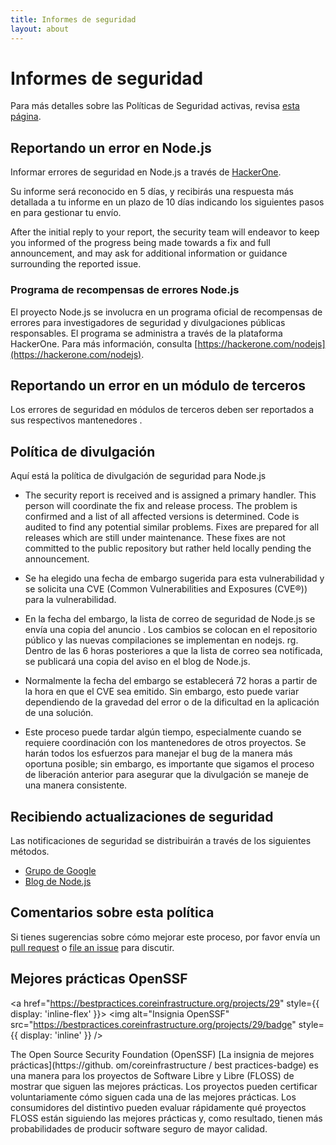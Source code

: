 ```yaml
---
title: Informes de seguridad
layout: about
---
```


# Informes de seguridad

Para más detalles sobre las Políticas de Seguridad activas, revisa [esta página](https://github.com/nodejs/node/security/policy).

## Reportando un error en Node.js

Informar errores de seguridad en Node.js a través de [HackerOne](https://hackerone.com/nodejs).

Su informe será reconocido en 5 días, y recibirás una respuesta más
detallada a tu informe en un plazo de 10 días indicando los siguientes pasos en
para gestionar tu envío.

After the initial reply to your report, the security team will endeavor to keep
you informed of the progress being made towards a fix and full announcement,
and may ask for additional information or guidance surrounding the reported
issue.

### Programa de recompensas de errores Node.js

El proyecto Node.js se involucra en un programa oficial de recompensas de errores para investigadores
de seguridad y divulgaciones públicas responsables. El programa se administra a través de
la plataforma HackerOne. Para más información, consulta [https://hackerone.com/nodejs](https://hackerone.com/nodejs).

## Reportando un error en un módulo de terceros

Los errores de seguridad en módulos de terceros deben ser reportados a sus respectivos mantenedores
.

## Política de divulgación

Aquí está la política de divulgación de seguridad para Node.js

* The security report is received and is assigned a primary handler. This
  person will coordinate the fix and release process. The problem is confirmed
  and a list of all affected versions is determined. Code is audited to find
  any potential similar problems. Fixes are prepared for all releases which are
  still under maintenance. These fixes are not committed to the public
  repository but rather held locally pending the announcement.

* Se ha elegido una fecha de embargo sugerida para esta vulnerabilidad y se solicita una CVE (Common
  Vulnerabilities and Exposures (CVE®️)) para la vulnerabilidad.

* En la fecha del embargo, la lista de correo de seguridad de Node.js se envía una copia del anuncio
  . Los cambios se colocan en el repositorio público y las nuevas compilaciones
  se implementan en nodejs. rg. Dentro de las 6 horas posteriores a que la lista de correo sea
  notificada, se publicará una copia del aviso en el blog de Node.js.

* Normalmente la fecha del embargo se establecerá 72 horas a partir de la hora en que el CVE sea
  emitido. Sin embargo, esto puede variar dependiendo de la gravedad del error o de la dificultad
  en la aplicación de una solución.

* Este proceso puede tardar algún tiempo, especialmente cuando se requiere coordinación
  con los mantenedores de otros proyectos. Se harán todos los esfuerzos para manejar el
  bug de la manera más oportuna posible; sin embargo, es importante que sigamos
  el proceso de liberación anterior para asegurar que la divulgación se maneje de una manera
  consistente.

## Recibiendo actualizaciones de seguridad

Las notificaciones de seguridad se distribuirán a través de los siguientes métodos.

* [Grupo de Google](https://groups.google.com/group/nodejs-sec)
* [Blog de Node.js](/blog)

## Comentarios sobre esta política

Si tienes sugerencias sobre cómo mejorar este proceso, por favor envía un
[pull request](https://github.com/nodejs/nodejs.org) o
[file an issue](https://github.com/nodejs/security-wg/issues/new) para discutir.

## Mejores prácticas OpenSSF

<a href="https://bestpractices.coreinfrastructure.org/projects/29" style={{ display: 'inline-flex' }}>
  <img alt="Insignia OpenSSF" src="https://bestpractices.coreinfrastructure.org/projects/29/badge" style={{ display: 'inline' }} />
</a>

The Open Source Security Foundation (OpenSSF) \[La insignia de mejores prácticas]\(https://github. om/coreinfrastructure / best practices-badge) es una manera para los proyectos de Software Libre y Libre (FLOSS) de mostrar que siguen las mejores prácticas. Los proyectos pueden certificar voluntariamente cómo siguen cada una de las mejores prácticas. Los consumidores del distintivo pueden evaluar rápidamente qué proyectos FLOSS están siguiendo las mejores prácticas y, como resultado, tienen más probabilidades de producir software seguro de mayor calidad.
